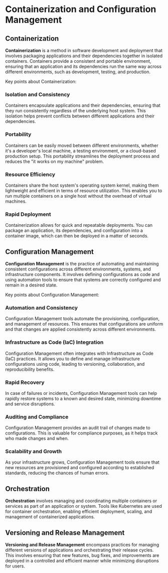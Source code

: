 # Containerization and Configuration Management

## Containerization

**Containerization** is a method in software development and deployment that involves packaging applications and their dependencies together in isolated containers. Containers provide a consistent and portable environment, ensuring that an application and its dependencies run the same way across different environments, such as development, testing, and production.

Key points about Containerization:

### Isolation and Consistency

Containers encapsulate applications and their dependencies, ensuring that they run consistently regardless of the underlying host system. This isolation helps prevent conflicts between different applications and their dependencies.

### Portability

Containers can be easily moved between different environments, whether it's a developer's local machine, a testing environment, or a cloud-based production setup. This portability streamlines the deployment process and reduces the "it works on my machine" problem.

### Resource Efficiency

Containers share the host system's operating system kernel, making them lightweight and efficient in terms of resource utilization. This enables you to run multiple containers on a single host without the overhead of virtual machines.

### Rapid Deployment

Containerization allows for quick and repeatable deployments. You can package an application, its dependencies, and configuration into a container image, which can then be deployed in a matter of seconds.

## Configuration Management

**Configuration Management** is the practice of automating and maintaining consistent configurations across different environments, systems, and infrastructure components. It involves defining configurations as code and using automation tools to ensure that systems are correctly configured and remain in a desired state.

Key points about Configuration Management:

### Automation and Consistency

Configuration Management tools automate the provisioning, configuration, and management of resources. This ensures that configurations are uniform and that changes are applied consistently across different environments.

### Infrastructure as Code (IaC) Integration

Configuration Management often integrates with Infrastructure as Code (IaC) practices. It allows you to define and manage infrastructure configurations using code, leading to versioning, collaboration, and reproducibility benefits.

### Rapid Recovery

In case of failures or incidents, Configuration Management tools can help rapidly restore systems to a known and desired state, minimizing downtime and service disruptions.

### Auditing and Compliance

Configuration Management provides an audit trail of changes made to configurations. This is valuable for compliance purposes, as it helps track who made changes and when.

### Scalability and Growth

As your infrastructure grows, Configuration Management tools ensure that new resources are provisioned and configured according to established standards, reducing the chances of human errors.

## Orchestration

**Orchestration** involves managing and coordinating multiple containers or services as part of an application or system. Tools like Kubernetes are used for container orchestration, enabling efficient deployment, scaling, and management of containerized applications.

## Versioning and Release Management

**Versioning and Release Management** encompass practices for managing different versions of applications and orchestrating their release cycles. This involves ensuring that new features, bug fixes, and improvements are deployed in a controlled and efficient manner while minimizing disruptions for users.
